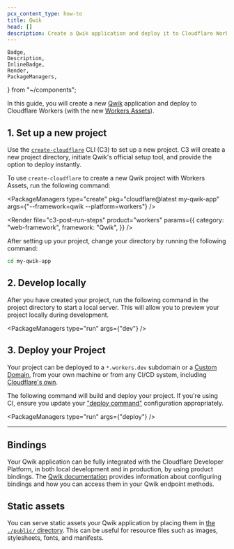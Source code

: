 ```yaml
---
pcx_content_type: how-to
title: Qwik
head: []
description: Create a Qwik application and deploy it to Cloudflare Workers with Workers Assets.
---
```


	Badge,
	Description,
	InlineBadge,
	Render,
	PackageManagers,
} from "~/components";

In this guide, you will create a new [Qwik](https://qwik.dev/) application and deploy to Cloudflare Workers (with the new [<InlineBadge preset="beta" /> Workers Assets](/workers/static-assets/)).

## 1. Set up a new project

Use the [`create-cloudflare`](https://www.npmjs.com/package/create-cloudflare) CLI (C3) to set up a new project. C3 will create a new project directory, initiate Qwik's official setup tool, and provide the option to deploy instantly.

To use `create-cloudflare` to create a new Qwik project with <InlineBadge preset="beta" /> Workers Assets, run the following command:

<PackageManagers
	type="create"
	pkg="cloudflare@latest my-qwik-app"
	args={"--framework=qwik --platform=workers"}
/>

<Render
	file="c3-post-run-steps"
	product="workers"
	params={{
		category: "web-framework",
		framework: "Qwik",
	}}
/>

After setting up your project, change your directory by running the following command:

```sh
cd my-qwik-app
```

## 2. Develop locally

After you have created your project, run the following command in the project directory to start a local server. This will allow you to preview your project locally during development.

<PackageManagers type="run" args={"dev"} />

## 3. Deploy your Project

Your project can be deployed to a `*.workers.dev` subdomain or a [Custom Domain](/workers/configuration/routing/custom-domains/), from your own machine or from any CI/CD system, including [Cloudflare's own](/workers/ci-cd/builds/).

The following command will build and deploy your project. If you're using CI, ensure you update your ["deploy command"](/workers/ci-cd/builds/configuration/#build-settings) configuration appropriately.

<PackageManagers type="run" args={"deploy"} />

---

## Bindings

Your Qwik application can be fully integrated with the Cloudflare Developer Platform, in both local development and in production, by using product bindings. The [Qwik documentation](https://qwik.dev/docs/deployments/cloudflare-pages/#context) provides information about configuring bindings and how you can access them in your Qwik endpoint methods.

## Static assets

You can serve static assets your Qwik application by placing them in [the `./public/` directory](https://qwik.dev/docs/advanced/static-assets/). This can be useful for resource files such as images, stylesheets, fonts, and manifests.

<Render file="workers-assets-routing-summary" />
